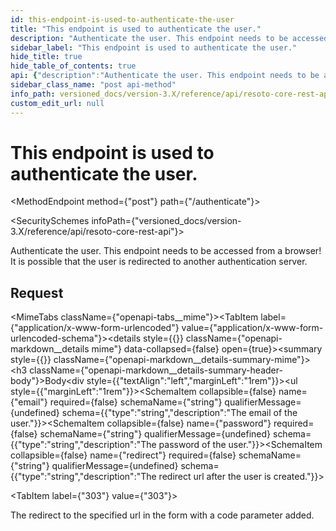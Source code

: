 ```yaml
---
id: this-endpoint-is-used-to-authenticate-the-user
title: "This endpoint is used to authenticate the user."
description: "Authenticate the user. This endpoint needs to be accessed from a browser! It is possible that the user is redirected to another authentication server."
sidebar_label: "This endpoint is used to authenticate the user."
hide_title: true
hide_table_of_contents: true
api: {"description":"Authenticate the user. This endpoint needs to be accessed from a browser! It is possible that the user is redirected to another authentication server.","tags":["authorization"],"requestBody":{"content":{"application/x-www-form-urlencoded":{"schema":{"type":"object","properties":{"email":{"type":"string","description":"The email of the user."},"password":{"type":"string","description":"The password of the user."},"redirect":{"type":"string","description":"The redirect url after the user is created."}}}}}},"responses":{"303":{"description":"The redirect to the specified url in the form with a code parameter added."}},"method":"post","path":"/authenticate","servers":[{"url":"https://{host}:{port}","variables":{"host":{"default":"localhost"},"port":{"default":"8900"}}}],"info":{"title":"Resoto Core REST API","version":"V1"},"postman":{"name":"This endpoint is used to authenticate the user.","description":{"content":"Authenticate the user. This endpoint needs to be accessed from a browser! It is possible that the user is redirected to another authentication server.","type":"text/plain"},"url":{"path":["authenticate"],"host":["{{baseUrl}}"],"query":[],"variable":[]},"header":[{"key":"Content-Type","value":"application/x-www-form-urlencoded"}],"method":"POST","body":{"mode":"urlencoded","urlencoded":[]}}}
sidebar_class_name: "post api-method"
info_path: versioned_docs/version-3.X/reference/api/resoto-core-rest-api
custom_edit_url: null
---
```



<h1 className={"openapi__heading"}>This endpoint is used to authenticate the user.</h1>

<MethodEndpoint method={"post"} path={"/authenticate"}></MethodEndpoint>

<SecuritySchemes infoPath={"versioned_docs/version-3.X/reference/api/resoto-core-rest-api"}></SecuritySchemes>

Authenticate the user. This endpoint needs to be accessed from a browser! It is possible that the user is redirected to another authentication server.

## Request

<MimeTabs className={"openapi-tabs__mime"}><TabItem label={"application/x-www-form-urlencoded"} value={"application/x-www-form-urlencoded-schema"}><details style={{}} className={"openapi-markdown__details mime"} data-collapsed={false} open={true}><summary style={{}} className={"openapi-markdown__details-summary-mime"}><h3 className={"openapi-markdown__details-summary-header-body"}>Body</h3></summary><div style={{"textAlign":"left","marginLeft":"1rem"}}></div><ul style={{"marginLeft":"1rem"}}><SchemaItem collapsible={false} name={"email"} required={false} schemaName={"string"} qualifierMessage={undefined} schema={{"type":"string","description":"The email of the user."}}></SchemaItem><SchemaItem collapsible={false} name={"password"} required={false} schemaName={"string"} qualifierMessage={undefined} schema={{"type":"string","description":"The password of the user."}}></SchemaItem><SchemaItem collapsible={false} name={"redirect"} required={false} schemaName={"string"} qualifierMessage={undefined} schema={{"type":"string","description":"The redirect url after the user is created."}}></SchemaItem></ul></details></TabItem></MimeTabs><div><div><ApiTabs><TabItem label={"303"} value={"303"}><div>

The redirect to the specified url in the form with a code parameter added.

</div><div></div></TabItem></ApiTabs></div></div>

